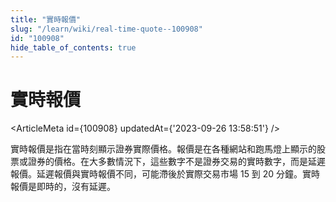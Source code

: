```yaml
---
title: "實時報價"
slug: "/learn/wiki/real-time-quote--100908"
id: "100908"
hide_table_of_contents: true
---
```



# 實時報價

<ArticleMeta id={100908} updatedAt={'2023-09-26 13:58:51'} />
<div className='border-solid border-b border-t-0 my-4 border-[var(--ifm-color-gray-300)]' />

實時報價是指在當時刻顯示證券實際價格。報價是在各種網站和跑馬燈上顯示的股票或證券的價格。在大多數情況下，這些數字不是證券交易的實時數字，而是延遲報價。延遲報價與實時報價不同，可能滯後於實際交易市場 15 到 20 分鐘。實時報價是即時的，沒有延遲。
